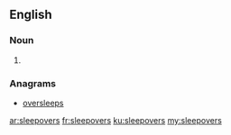 ==English==

===Noun===
{{head|en|plural}}

# {{plural of|sleepover|lang=en|nocat=1}}

===Anagrams===
* [[oversleeps#English|oversleeps]]

[[ar:sleepovers]]
[[fr:sleepovers]]
[[ku:sleepovers]]
[[my:sleepovers]]